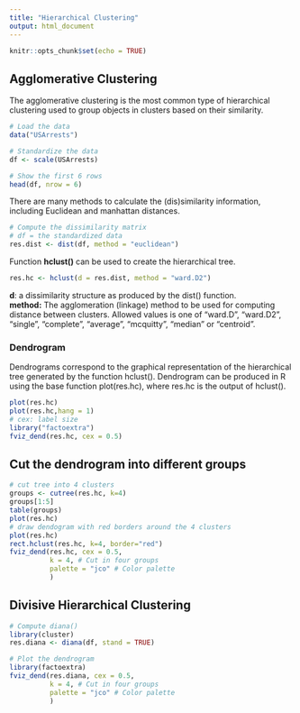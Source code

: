 ```yaml
---
title: "Hierarchical Clustering"
output: html_document
---
```


```r
knitr::opts_chunk$set(echo = TRUE)
```

## Agglomerative Clustering
The agglomerative clustering is the most common type of hierarchical clustering used to group objects in clusters based on their similarity. 
```r
# Load the data
data("USArrests")

# Standardize the data
df <- scale(USArrests)

# Show the first 6 rows
head(df, nrow = 6)
```

There are many methods to calculate the (dis)similarity information, including Euclidean and manhattan distances. 

```r
# Compute the dissimilarity matrix
# df = the standardized data
res.dist <- dist(df, method = "euclidean")
```

Function **hclust()** can be used to create the hierarchical tree.
```r
res.hc <- hclust(d = res.dist, method = "ward.D2")
```
**d**: a dissimilarity structure as produced by the dist() function.<br>
**method:** The agglomeration (linkage) method to be used for computing distance between clusters. Allowed values is one of “ward.D”, “ward.D2”, “single”, “complete”, “average”, “mcquitty”, “median” or “centroid”.

### Dendrogram
Dendrograms correspond to the graphical representation of the hierarchical tree generated by the function hclust(). Dendrogram can be produced in R using the base function plot(res.hc), where res.hc is the output of hclust().
```r
plot(res.hc)
plot(res.hc,hang = 1)
# cex: label size
library("factoextra")
fviz_dend(res.hc, cex = 0.5)
```

## Cut the dendrogram into different groups
```r
# cut tree into 4 clusters
groups <- cutree(res.hc, k=4) 
groups[1:5]
table(groups)
plot(res.hc)
# draw dendogram with red borders around the 4 clusters 
plot(res.hc)
rect.hclust(res.hc, k=4, border="red")
fviz_dend(res.hc, cex = 0.5,
          k = 4, # Cut in four groups
          palette = "jco" # Color palette
          )
```

## Divisive Hierarchical Clustering
```r
# Compute diana()
library(cluster)
res.diana <- diana(df, stand = TRUE)

# Plot the dendrogram
library(factoextra)
fviz_dend(res.diana, cex = 0.5,
          k = 4, # Cut in four groups
          palette = "jco" # Color palette
          )
```